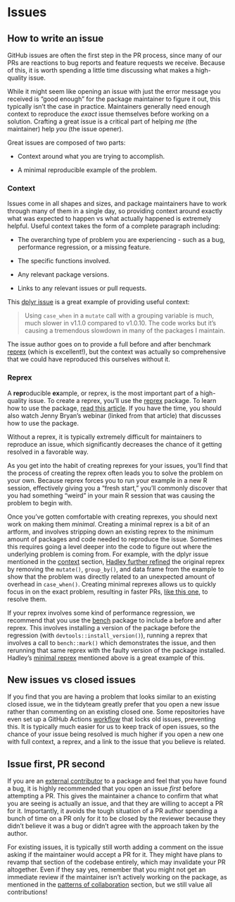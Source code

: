 # Issues {#sec-issues .unnumbered}

## How to write an issue {#sec-how-to-write-an-issue}

GitHub issues are often the first step in the PR process, since many of our PRs are reactions to bug reports and feature requests we receive.
Because of this, it is worth spending a little time discussing what makes a high-quality issue.

While it might seem like opening an issue with just the error message you received is "good enough" for the package maintainer to figure it out, this typically isn't the case in practice.
Maintainers generally need enough context to reproduce the *exact* issue themselves before working on a solution.
Crafting a great issue is a critical part of helping *me* (the maintainer) help *you* (the issue opener).

Great issues are composed of two parts:

-   Context around what you are trying to accomplish.

-   A minimal reproducible example of the problem.

### Context {#sec-issue-context}

Issues come in all shapes and sizes, and package maintainers have to work through many of them in a single day, so providing context around exactly what was expected to happen vs what actually happened is extremely helpful.
Useful context takes the form of a complete paragraph including:

-   The overarching type of problem you are experiencing - such as a bug, performance regression, or a missing feature.

-   The specific functions involved.

-   Any relevant package versions.

-   Links to any relevant issues or pull requests.

This [dplyr issue](https://github.com/tidyverse/dplyr/issues/6674) is a great example of providing useful context:

> Using `case_when` in a `mutate` call with a grouping variable is much, much slower in v1.1.0 compared to v1.0.10.
> The code works but it's causing a tremendous slowdown in many of the packages I maintain.

The issue author goes on to provide a full before and after benchmark [reprex](#sec-issue-reprex) (which is excellent!), but the context was actually so comprehensive that we could have reproduced this ourselves without it.

### Reprex {#sec-issue-reprex}

A **repr**oducible **ex**ample, or reprex, is the most important part of a high-quality issue.
To create a reprex, you'll use the [reprex](https://reprex.tidyverse.org/) package.
To learn how to use the package, [read this article](https://reprex.tidyverse.org/articles/learn-reprex.html).
If you have the time, you should also watch Jenny Bryan's webinar (linked from that article) that discusses how to use the package.

Without a reprex, it is typically extremely difficult for maintainers to reproduce an issue, which significantly decreases the chance of it getting resolved in a favorable way.

As you get into the habit of creating reprexes for your issues, you'll find that the process of creating the reprex often leads you to solve the problem on your own.
Because reprex forces you to run your example in a new R session, effectively giving you a "fresh start," you'll commonly discover that you had something "weird" in your main R session that was causing the problem to begin with.

Once you've gotten comfortable with creating reprexes, you should next work on making them *minimal*.
Creating a minimal reprex is a bit of an artform, and involves stripping down an existing reprex to the minimum amount of packages and code needed to reproduce the issue.
Sometimes this requires going a level deeper into the code to figure out where the underlying problem is coming from.
For example, with the dplyr issue mentioned in the [context](#sec-issue-context) section, [Hadley further refined](https://github.com/tidyverse/dplyr/issues/6674#issuecomment-1412175315) the original reprex by removing the `mutate()`, `group_by()`, and data frame from the example to show that the problem was directly related to an unexpected amount of overhead in `case_when()`.
Creating minimal reprexes allows us to quickly focus in on the exact problem, resulting in faster PRs, [like this one](https://github.com/tidyverse/dplyr/pull/6711), to resolve them.

If your reprex involves some kind of performance regression, we recommend that you use the [bench](https://bench.r-lib.org/) package to include a before and after reprex.
This involves installing a version of the package before the regression (with `devtools::install_version()`), running a reprex that involves a call to `bench::mark()` which demonstrates the issue, and then rerunning that same reprex with the faulty version of the package installed.
Hadley's [minimal reprex](https://github.com/tidyverse/dplyr/issues/6674#issuecomment-1412175315) mentioned above is a great example of this.

## New issues vs closed issues

If you find that you are having a problem that looks similar to an existing closed issue, we in the tidyteam greatly prefer that you open a new issue rather than commenting on an existing closed one.
Some repositories have even set up a GitHub Actions [workflow](https://github.com/tidymodels/.github/blob/main/lock.yaml) that locks old issues, preventing this.
It is typically much easier for us to keep track of open issues, so the chance of your issue being resolved is much higher if you open a new one with full context, a reprex, and a link to the issue that you believe is related.

## Issue first, PR second

If you are an [external contributor](#sec-external-contributions) to a package and feel that you have found a bug, it is highly recommended that you open an issue *first* before attempting a PR.
This gives the maintainer a chance to confirm that what you are seeing is actually an issue, and that they are willing to accept a PR for it.
Importantly, it avoids the tough situation of a PR author spending a bunch of time on a PR only for it to be closed by the reviewer because they didn't believe it was a bug or didn't agree with the approach taken by the author.

For existing issues, it is typically still worth adding a comment on the issue asking if the maintainer would accept a PR for it.
They might have plans to revamp that section of the codebase entirely, which may invalidate your PR altogether.
Even if they say yes, remember that you might not get an immediate review if the maintainer isn't actively working on the package, as mentioned in the [patterns of collaboration](#sec-external-contributions) section, but we still value all contributions!
